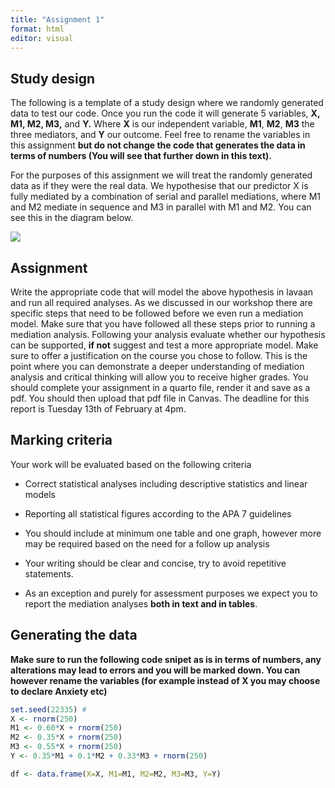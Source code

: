 ---
title: "Assignment 1"
format: html
editor: visual
---

## Study design

The following is a template of a study design where we randomly generated data to test our code. Once you run the code it will generate 5 variables, **X, M1, M2, M3,** and **Y.** Where **X** is our independent variable, **M1**, **M2**, **M3** the three mediators, and **Y** our outcome. Feel free to rename the variables in this assignment **but do not change the code that generates the data in terms of numbers (You will see that further down in this text).**

For the purposes of this assignment we will treat the randomly generated data as if they were the real data. We hypothesise that our predictor X is fully mediated by a combination of serial and parallel mediations, where M1 and M2 mediate in sequence and M3 in parallel with M1 and M2. You can see this in the diagram below.

![](images/clipboard-3882897175.png)

## Assignment

Write the appropriate code that will model the above hypothesis in lavaan and run all required analyses. As we discussed in our workshop there are specific steps that need to be followed before we even run a mediation model. Make sure that you have followed all these steps prior to running a mediation analysis. Following your analysis evaluate whether our hypothesis can be supported, **if not** suggest and test a more appropriate model. Make sure to offer a justification on the course you chose to follow. This is the point where you can demonstrate a deeper understanding of mediation analysis and critical thinking will allow you to receive higher grades. You should complete your assignment in a quarto file, render it and save as a pdf. You should then upload that pdf file in Canvas. The deadline for this report is Tuesday 13th of February at 4pm.

## Marking criteria

Your work will be evaluated based on the following criteria

-   Correct statistical analyses including descriptive statistics and linear models

-   Reporting all statistical figures according to the APA 7 guidelines

-   You should include at minimum one table and one graph, however more may be required based on the need for a follow up analysis

-   Your writing should be clear and concise, try to avoid repetitive statements.

-   As an exception and purely for assessment purposes we expect you to report the mediation analyses **both in text and in tables**.

## Generating the data

**Make sure to run the following code snipet as is in terms of numbers, any alterations may lead to errors and you will be marked down. You can however rename the variables (for example instead of X you may choose to declare Anxiety etc)**

```{r}
set.seed(22335) #
X <- rnorm(250) 
M1 <- 0.60*X + rnorm(250) 
M2 <- 0.35*X + rnorm(250)
M3 <- 0.55*X + rnorm(250)
Y <- 0.35*M1 + 0.1*M2 + 0.33*M3 + rnorm(250) 

df <- data.frame(X=X, M1=M1, M2=M2, M3=M3, Y=Y)
```

